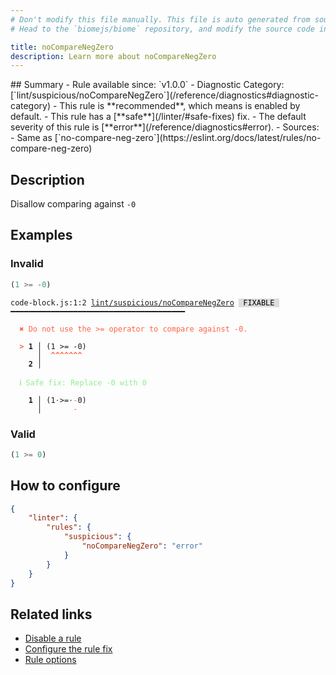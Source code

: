 ```yaml
---
# Don't modify this file manually. This file is auto generated from source, and you will lose your changes next time the website is built.
# Head to the `biomejs/biome` repository, and modify the source code in there.

title: noCompareNegZero
description: Learn more about noCompareNegZero
---
```


<Tabs>
<TabItem label="JavaScript (and super languages)" icon="seti:javascript">
## Summary
- Rule available since: `v1.0.0`
- Diagnostic Category: [`lint/suspicious/noCompareNegZero`](/reference/diagnostics#diagnostic-category)
- This rule is **recommended**, which means is enabled by default.
- This rule has a [**safe**](/linter/#safe-fixes) fix.
- The default severity of this rule is [**error**](/reference/diagnostics#error).
- Sources: 
  - Same as [`no-compare-neg-zero`](https://eslint.org/docs/latest/rules/no-compare-neg-zero)

## Description
Disallow comparing against `-0`

## Examples

### Invalid

```js
(1 >= -0)
```

<pre class="language-text"><code class="language-text">code-block.js:1:2 <a href="https://biomejs.dev/linter/rules/no-compare-neg-zero">lint/suspicious/noCompareNegZero</a> <span style="color: #000; background-color: #ddd;"> FIXABLE </span> ━━━━━━━━━━━━━━━━━━━━━━━━━━━━━━━━━━━━━━━<br /><br />  <strong><span style="color: Tomato;">✖</span></strong> <span style="color: Tomato;">Do not use the &gt;= operator to compare against -0.</span><br />  <br />  <strong><span style="color: Tomato;">&gt;</span></strong> <strong>1 │ </strong>(1 &gt;= -0)<br />   <strong>   │ </strong> <strong><span style="color: Tomato;">^</span></strong><strong><span style="color: Tomato;">^</span></strong><strong><span style="color: Tomato;">^</span></strong><strong><span style="color: Tomato;">^</span></strong><strong><span style="color: Tomato;">^</span></strong><strong><span style="color: Tomato;">^</span></strong><strong><span style="color: Tomato;">^</span></strong><br />    <strong>2 │ </strong><br />  <br />  <strong><span style="color: lightgreen;">ℹ</span></strong> <span style="color: lightgreen;">Safe fix</span><span style="color: lightgreen;">: </span><span style="color: lightgreen;">Replace -0 with 0</span><br />  <br />  <strong>  1 │ </strong>(1<span style="opacity: 0.8;">·</span>&gt;=<span style="opacity: 0.8;">·</span><span style="color: Tomato;">-</span>0)<br />  <strong>    │ </strong>      <span style="color: Tomato;">-</span>  <br /></code></pre>

### Valid

```js
(1 >= 0)
```

## How to configure
```json title="biome.json"
{
	"linter": {
		"rules": {
			"suspicious": {
				"noCompareNegZero": "error"
			}
		}
	}
}

```
## Related links

- [Disable a rule](/linter/#disable-a-lint-rule)
- [Configure the rule fix](/linter#configure-the-rule-fix)
- [Rule options](/linter/#rule-options)

</TabItem>
</Tabs>

